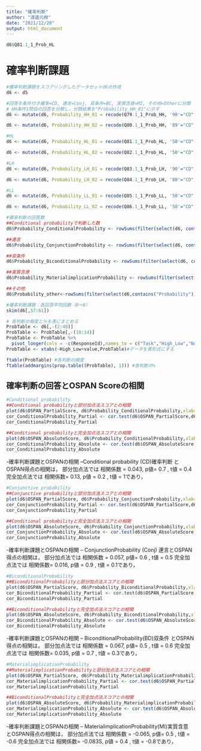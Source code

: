 ```yaml
---
title: "確率判断"
author: "渡邊元樹"
date: "2021/12/20"
output: html_document
---
```


```r
d6$Q81.1_1_Prob_HL
```

# 確率判断課題  
```r
#確率判断課題をスコアリングしたデータセットd6の作成
d6 <- d5

#回答を条件付き確率=CD, 連言=Conj, 双条件=BC, 実質含意=MI, その他=Otherに分類
# HH条件1問目の回答を分類し，分類結果を"Probability_HH_01"に示す
d6 <- mutate(d6, Probability_HH_01 = recode(Q79.1_1_Prob_HH, '90'="CD", '45'="Conj",'60' = "BC", '95'="MI",.default="Other")) 

d6 <- mutate(d6, Probability_HH_02 = recode(Q80.1_1_Prob_HH, '89'="CD", '40'="Conj",'55' = "BC", '95'="MI",.default="Other")) 

#HL
d6 <- mutate(d6, Probability_HL_01 = recode(Q81.1_1_Prob_HL, '50'="CD", '45'="Conj",'47' = "BC", '55'="MI",.default="Other"))

d6 <- mutate(d6, Probability_HL_02 = recode(Q82.1_1_Prob_HL, '50'="CD", '40'="Conj",'44' = "BC", '60'="MI",.default="Other"))

#LH
d6 <- mutate(d6, Probability_LH_01 = recode(Q83.1_1_Prob_LH, '90'="CD", '5'="Conj",'9' = "BC", '99'="MI",'100'="MI",.default="Other"))

d6 <- mutate(d6, Probability_LH_02 = recode(Q84.1_1_Prob_LH, '80'="CD", '4'="Conj",'8' = "BC", '99'="MI",.default="Other"))

#LL
d6 <- mutate(d6, Probability_LL_01 = recode(Q85.1_1_Prob_LL, '50'="CD", '5'="Conj",'8' = "BC", '96'="MI",.default="Other"))

d6 <- mutate(d6, Probability_LL_02 = recode(Q86.1_1_Prob_LL, '50'="CD", '4'="Conj",'7' = "BC", '96'="MI",.default="Other"))

#確率判断の回答数
##Conditional probabilityで判断した数
d6$Probability_ConditionalProbability <- rowSums(filter(select(d6, contains("Probability")))=="CD")

##連言
d6$Probability_ConjunctionProbability <- rowSums(filter(select(d6, contains("Probability")))=="Conj")

##双条件
d6$Probability_BiconditionalProbability <- rowSums(filter(select(d6, contains("Probability")))=="BC")

##実質含意
d6$Probability_MaterialimplicationProbability <- rowSums(filter(select(d6, contains("Probability")))=="MI")

##その他
d6$Probability_other<-rowSums(filter(select(d6,contains("Probability")))=="Other")

```

```r
#確率判断課題：各回答平均回数（0〜8）
skim(d6[,57:61])

# 各判断の頻度と％を表にまとめる
ProbTable <- d6[,-(2:48)]
ProbTable <- ProbTable[,-(10:14)]
ProbTable <- ProbTable %>% 
  pivot_longer(cols = -c(ResponseId),names_to = c("Task","High_Low","No"),names_sep = "_")
ProbTable <- xtabs(~High_Low+value,ProbTable)#データを表形式にする

ftable(ProbTable) #各判断の頻度
ftable(addmargins(prop.table((ProbTable), 1))) #各判断の%
```

## 確率判断の回答とOSPAN Scoreの相関
```r
#Conditional probability
##Conditional probabilityと部分加点法スコアとの相関
plot(d6$OSPAN_PartialScore, d6$Probability_ConditionalProbability,xlab="OSPAN Partial Score", ylab="Conditional Probability")#散布図
cor_ConditionalProbability_Partial <- cor.test(d6$OSPAN_PartialScore,d6$Probability_ConditionalProbability) #相関係数
cor_ConditionalProbability_Partial

##Conditional probabilityと完全加点法スコアとの相関
plot(d6$OSPAN_AbsoluteScore, d6$Probability_ConditionalProbability,xlab="OSPAN Absolute Score", ylab="Conditional Probability") #散布図
cor_ConditionalProbability_Absolute <- cor.test(d6$OSPAN_AbsoluteScore,d6$Probability_ConditionalProbability) #相関係数
cor_ConditionalProbability_Absolute
```

-確率判断課題とOSPANの相関 
--Conditional probability (CD)確率判断 とOSPAN得点の相関は，
部分加点法では 相関係数 = 0.043, p値= 0.7 , t値 = 0.4
完全加点法では 相関係数= 0.13, p値 = 0.2 , t値 = 1であり，


```r
#Conjunctive probability
##Conjunctive probabilityと部分加点法スコアとの相関
plot(d6$OSPAN_PartialScore, d6$Probability_ConjunctionProbability,xlab="OSPAN Partial Score", ylab="Conditional Probability")#散布図
cor_ConjunctionProbability_Partial <- cor.test(d6$OSPAN_PartialScore,d6$Probability_ConjunctionProbability) #相関係数
cor_ConjunctionProbability_Partial

##Conditional probabilityと完全加点法スコアとの相関
plot(d6$OSPAN_AbsoluteScore, d6$Probability_ConjunctionProbability,xlab="OSPAN Absolute Score", ylab="Conditional Probability") #散布図
cor_ConjunctionProbability_Absolute <- cor.test(d6$OSPAN_AbsoluteScore,d6$Probability_ConjunctionProbability) #相関係数
cor_ConjunctionProbability_Absolute
```

-確率判断課題とOSPANの相関 
-- ConjunctionProbability  (Conj) 連言とOSPAN得点の相関は，
部分加点法では 相関係数 = 0.057, p値= 0.6 , t値 = 0.5
完全加点法では 相関係数= 0.016, p値 = 0.9 , t値 = 0.1であり，

```r
#BiconditionalProbability
##BiconditionalProbabilityと部分加点法スコアとの相関
plot(d6$OSPAN_PartialScore, d6$Probability_BiconditionalProbability,xlab="OSPAN Partial Score", ylab="Biconditional Probability")#散布図
cor_BiconditionalProbability_Partial <- cor.test(d6$OSPAN_PartialScore,d6$Probability_BiconditionalProbability) #相関係数
cor_BiconditionalProbability_Partial

##BiconditionalProbabilityと完全加点法スコアとの相関
plot(d6$OSPAN_AbsoluteScore, d6$Probability_BiconditionalProbability,xlab="OSPAN Absolute Score", ylab="Biconditional Probability")#散布図
cor_BiconditionalProbability_Absolute <- cor.test(d6$OSPAN_AbsoluteScore,d6$Probability_BiconditionalProbability) #相関係数
cor_BiconditionalProbability_Absolute
```

-確率判断課題とOSPANの相関 
-- BiconditionalProbability(BD)双条件 とOSPAN得点の相関は，
部分加点法では 相関係数 = 0.067, p値= 0.5 , t値 = 0.6
完全加点法では 相関係数= 0.035, p値 = 0.7 , t値 = 0.3であり，


```r
#MaterialimplicationProbability
##MaterialimplicationProbabilityと部分加点法スコアとの相関
plot(d6$OSPAN_PartialScore, d6$Probability_MaterialimplicationProbability,xlab="OSPAN Partial Score", ylab="Materialimplication Probability")#散布図
cor_MaterialimplicationProbability_Partial <- cor.test(d6$OSPAN_PartialScore,d6$Probability_MaterialimplicationProbability) #相関係数
cor_MaterialimplicationProbability_Partial

##BiconditionalProbabilityと完全加点法スコアとの相関
plot(d6$OSPAN_AbsoluteScore, d6$Probability_MaterialimplicationProbability,xlab="OSPAN Absolute Score", ylab="Materialimplication Probability")#散布図
cor_MaterialimplicationProbability_Absolute <- cor.test(d6$OSPAN_AbsoluteScore,d6$Probability_MaterialimplicationProbability) #相関係数
cor_MaterialimplicationProbability_Absolute
```
-確率判断課題とOSPANの相関 
-- MaterialimplicationProbability(MI)実質含意 とOSPAN得点の相関は，
部分加点法では 相関係数 = -0.065, p値= 0.5 , t値 = -0.6
完全加点法では 相関係数= -0.083S, p値 = 0.4 , t値 = -0.8であり，